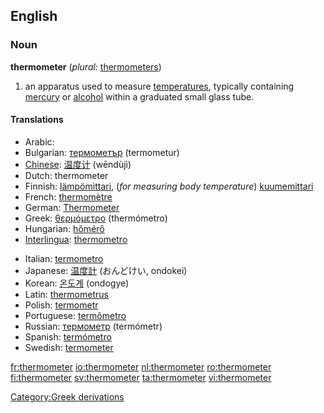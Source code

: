 ==English==

===Noun===
'''thermometer''' (''plural:'' [[thermometers]])

# an apparatus used to measure [[temperature]]s, typically containing [[mercury]] or [[alcohol]] within a graduated small glass tube.

====Translations====
{{top}}
*Arabic: {{ARchar|[[تيرمومتر]]}} {{Unicode|(termumítr)}} {{m}}
*Bulgarian: [[термометър]] (termometur) {{m}}
*[[Chinese]]: [[温度计]] (wēndùjì)
*Dutch: thermometer {{m}}
*Finnish: [[lämpömittari]], (''for measuring body temperature'') [[kuumemittari]]
*French: [[thermomètre]] {{m}}
*German: [[Thermometer]]
*Greek: [[θερμόμετρο]] (thermómetro) {{m}}
*Hungarian: [[hőmérő]]
*[[Interlingua]]: [[thermometro]]
{{mid}}
*Italian: [[termometro]] {{m}}
*Japanese: [[温度計]] (おんどけい, ondokei)
*Korean: [[온도계]] (ondogye)
*Latin: [[thermometrus]] {{m}}
*Polish: [[termometr]] {{m}}
*Portuguese: [[termômetro]] {{m}}
*Russian: [[термометр]] (termómetr) {{m}}
*Spanish: [[termómetro]] {{m}}
*Swedish: [[termometer]]
{{bottom}}

[[Category:Greek derivations]]

[[fr:thermometer]]
[[io:thermometer]]
[[nl:thermometer]]
[[ro:thermometer]]
[[fi:thermometer]]
[[sv:thermometer]]
[[ta:thermometer]]
[[vi:thermometer]]
